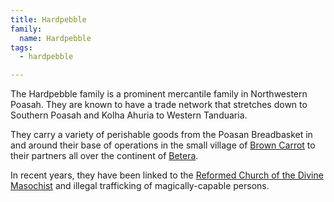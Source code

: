 ```yaml
---
title: Hardpebble
family:
  name: Hardpebble
tags:
  - hardpebble

---
```



The Hardpebble family is a prominent mercantile family in Northwestern Poasah.
They are known to have a trade network that stretches down to Southern Poasah
and Kolha Ahuria to Western Tanduaria.

They carry a variety of perishable goods from the Poasan Breadbasket in and
around their base of operations in the small village of
[Brown Carrot](/world/locations/brown-carrot/) to their partners all over the
continent of [Betera](/world/locations/betera/).

In recent years, they have been linked to the
[Reformed Church of the Divine Masochist](/world/religions/divine-masochism/reformist/)
and illegal trafficking of magically-capable persons.

<FamilyTree client:only="react" src={image.src} width={image.options.width} height={image.options.height} alt="Hardpebble Family Tree" />
